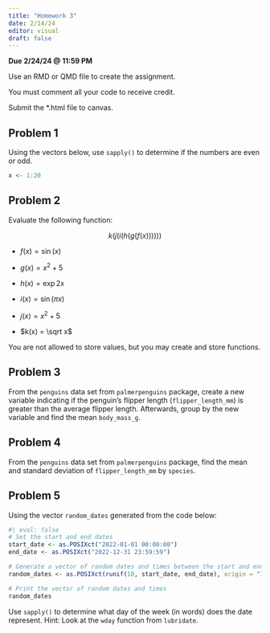 ```yaml
---
title: "Homework 3"
date: 2/14/24
editor: visual
draft: false
---
```


**Due 2/24/24 \@ 11:59 PM**

Use an RMD or QMD file to create the assignment.

You must comment all your code to receive credit.

Submit the \*.html file to canvas.

## Problem 1

Using the vectors below, use `sapply()` to determine if the numbers are even or odd.

```r
x <- 1:20
```

## Problem 2

Evaluate the following function:

$$
k(j(i(h(g(f(x))))))
$$

-   $f(x)=\sin(x)$

-   $g(x) = x^2 +5$

-   $h(x) = \exp{2x}$

-   $i(x) = \sin(\pi x)$

-   $j(x) = x^2 + 5$

-   $k(x) = \sqrt x$

You are not allowed to store values, but you may create and store functions.

## Problem 3

From the `penguins` data set from `palmerpenguins` package, create a new variable indicating if the penguin's flipper length (`flipper_length_mm`) is greater than the average flipper length. Afterwards, group by the new variable and find the mean `body_mass_g`.

## Problem 4

From the `penguins` data set from `palmerpenguins` package, find the mean and standard deviation of `flipper_length_mm` by `species`.

## Problem 5

Using the vector `random_dates` generated from the code below:

```r
#| eval: false
# Set the start and end dates
start_date <- as.POSIXct("2022-01-01 00:00:00")
end_date <- as.POSIXct("2022-12-31 23:59:59")

# Generate a vector of random dates and times between the start and end dates
random_dates <- as.POSIXct(runif(10, start_date, end_date), origin = "1970-01-01")

# Print the vector of random dates and times
random_dates

```

Use `sapply()` to determine what day of the week (in words) does the date represent. Hint: Look at the `wday` function from `lubridate`.
